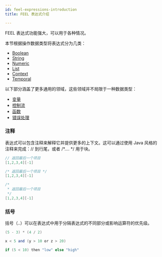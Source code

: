 ```yaml
---
id: feel-expressions-introduction
title: FEEL 表达式介绍

---
```


FEEL 表达式功能强大，可以用于各种情况。

本节根据操作数据类型将表达式分为几类：
- [Boolean](./2-feel-boolean-expressions.mdx)
- [String](./3-feel-string-expressions.mdx)
- [Numeric](./4-feel-numeric-expressions.mdx)
- [List](./5-feel-list-expressions.mdx)
- [Context](./6-feel-context-expressions.mdx)
- [Temporal](./7-feel-temporal-expressions.mdx)

以下部分涵盖了更多通用的领域，这些领域并不局限于一种数据类型：
- [变量](./8-feel-variables.mdx)
- [控制流](./9-feel-control-flow.mdx)
- [函数](./10-feel-functions.mdx)
- [错误处理](./11-feel-error-handling.mdx)

### 注释
表达式可以包含注释来解释它并提供更多的上下文。这可以通过使用 Java 风格的注释来完成：// 到行尾，或者 /*.... */ 用于块。

```java
// 返回最后一个项目
[1,2,3,4][-1]

/* 返回最后一个项目 */
[1,2,3,4][-1]

/*
 * 返回最后一个项目
 */
[1,2,3,4][-1]
```

### 括号
括号（..）可以在表达式中用于分隔表达式的不同部分或影响运算符的优先级。

```java
(5 - 3) * (4 / 2)

x < 5 and (y > 10 or z > 20)

if (5 < 10) then "low" else "high"
```